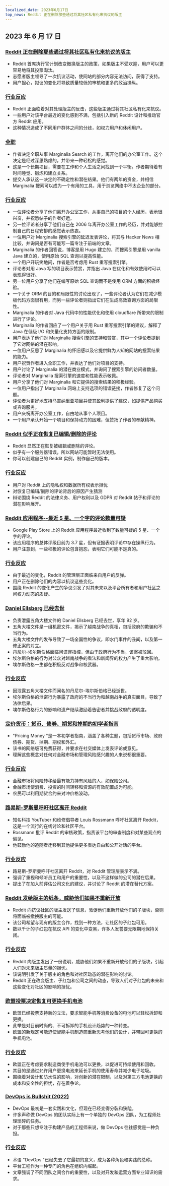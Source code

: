 ```yaml
---
localized_date: 2023年6月17日
top_news: Reddit 正在删除那些通过将其社区私有化来抗议的版主
---
```


## 2023 年 6 月 17 日

### [Reddit 正在删除那些通过将其社区私有化来抗议的版主](https://old.reddit.com/r/ModCoord/comments/14aeq5j/new_admin_post_if_a_moderator_team_unanimously/)

- Reddit 首席执行官计划改变撤换版主的政策，如果版主不受欢迎，用户可以更容易地将其投票淘汰。
- 志愿者版主领导了一次抗议活动，使网站的部分内容无法访问，获得了支持。
- 用户担心，拟议的变化将导致质量较低的审核和更多的政治操纵。

### [行业反应](http://news.ycombinator.com/item?id=36350938)

- Reddit 正面临着对其处理版主的反击，这些版主通过将其社区私有化来抗议。
- 一些用户对该平台最近的变化感到不满，包括引入新的 Reddit 设计和推动官方 Reddit 应用。
- 这种情况造成了不同用户群体之间的分歧，如权力用户和休闲用户。

### [全职](https://www.marginalia.nu/log/83_full_time/)

- 作者决定全职从事 Marginalia Search 的工作，离开他们的办公室工作。这个决定是经过深思熟虑的，并带来一种轻松的感觉。
- 这是一个长期项目，需要在工作和个人生活之间找到一个平衡。作者期待着有时间睡觉、锻炼和建立关系。
- 提交人承认这一决定的不确定性和潜在结果。他们有两年的资金，并相信 Marginalia 搜索可以成为一个有用的工具，用于浏览网络中不太企业的部分。

### [行业反应](http://news.ycombinator.com/item?id=36356876)

- 一位评论者分享了他们离开办公室工作，从事自己的项目的个人经历，表示很兴奋，并祝愿帖子的作者好运。
- 另一位评论者分享了他们自己在 2006 年离开办公室工作的经历，并对能够控制自己的日程安排的感觉表示热衷。
- 一位用户对 Marginalia 搜索引擎的延迟发表评论，将其与 Hacker News 相比较，并询问是否有可能写一篇专注于前端的文章。
- Marginalia 的作者回答说，博客是用 Hugo 建立的，而搜索引擎是用 vanilla Java 建立的，使用原始 SQL 查询以提高性能。
- 一个用户开玩笑地问，作者是否考虑用 Rust 重写搜索引擎。
- 评论者对用 Java 写的项目表示赞赏，并指出 Java 在优化和有效使用时可以表现得很好。
- 另一位用户分享了他们在编写原始 SQL 查询而不是使用 ORM 方面的积极经验。
- 一个关于 ORM 的目的和局限性的讨论出现了，一些评论者认为它们在减少模板代码方面很有用，而另一些评论者则指出它们在生成高效查询方面的局限性。
- Marginalia 的作者对 Java 代码中的性能优化和使用 cloudflare 所带来的限制进行了评论。
- Marginalia 的作者回应了一个用户关于用 Rust 重写搜索引擎的建议，解释了 Java 在低级 I/O 和矢量化支持方面的限制。
- 用户表达了他们对 Marginalia 搜索引擎的支持和赞赏，其中一个评论者提到了它对网络的潜在影响。
- 一位用户反思了 Marginalia 的怀旧感以及它提供鲜为人知的网站的搜索结果的能力。
- 用户祝贺作者进入全职工作，并表达了他们对项目的支持。
- 用户讨论了 Marginalia 的潜在商业模式，并询问了搜索引擎的访问者数量。
- 评论者对 Marginalia 搜索引擎的速度和性能表示敬佩。
- 用户分享了他们对 Marginalia 和它提供的搜索结果的积极经验。
- 一位用户指出了 Marginalia 网站上支持选项的错误链接，作者修复了这个问题。
- 评论者为更好地支持马吉纳里亚项目并使其盈利提供了建议，如提供产品购买或咨询服务。
- 用户庆祝离开办公室工作，自由地从事个人项目。
- 一个用户承认开始一个项目和保持动力的困难，但赞扬了作者的奉献精神。

### [Reddit 似乎正在恢复已编辑/删除的评论](https://kbin.social/m/RedditMigration/t/34112/Heads-up-Reddit-is-quietly-restoring-deleted-AND-overwritten-posts-and)

- Reddit 显然正在恢复被编辑或删除的评论。
- 似乎有一个服务器错误，所以网站可能暂时无法使用。
- 你可以创建自己的 Reddit 实例，制作自己的版本。

### [行业反应](http://news.ycombinator.com/item?id=36354850)

- 用户对 Reddit 上的隐私权和数据所有权表示担忧
- 对恢复已编辑/删除的评论背后的原因产生猜测
- 辩论围绕 Reddit 的法律义务、用户权利以及 GDPR 对 Reddit 帖子和评论的潜在影响展开。

### [Reddit 应用程序--最近 5 星、一个字的评论数量可疑](https://old.reddit.com/r/Save3rdPartyApps/comments/14at885/the_reddit_app_has_a_suspiciously_high_number_of/)

- Google Play Store 上的 Reddit 应用程序最近收到了数量可疑的 5 星、一个字的评论。
- 该应用程序的总体评级目前为 3.7 星，但有证据表明评论中存在操纵行为。
- 用户注意到，一些积极的评论包含抱怨，表明它们可能不是真的。

### [行业反应](http://news.ycombinator.com/item?id=36358408)

- 由于最近的变化，Reddit 的管理层正面临来自用户的反弹。
- 用户正在删除他们的内容以抗议这些变化。
- 围绕 Reddit 的变化产生的争议引发了对其未来以及平台所有者和用户社区之间权力动态的质疑。

### [Daniel Ellsberg 已经去世](https://www.nytimes.com/2023/06/16/us/daniel-ellsberg-dead.html)

- 负责泄露五角大楼文件的 Daniel Ellsberg 已经去世，享年 92 岁。
- 五角大楼文件是一组机密文件，揭示了越南战争的真相，包括政府的欺骗和不当行为。
- 五角大楼文件的发布导致了一场全国性的争议，即水门事件的丑闻，以及第一修正案的对立。
- 丹尼尔-埃尔斯伯格面临间谍罪指控，但由于政府行为不当，该案被驳回。
- 埃尔斯伯格的行为对公众对越南战争的看法和新闻界的权力产生了重大影响。
- 埃尔斯伯格一生都在积极反对战争和核武器。

### [行业反应](http://news.ycombinator.com/item?id=36362042)

- 因泄露五角大楼文件而闻名的丹尼尔-埃尔斯伯格已经逝世。
- 埃尔斯伯格的泄密行为暴露了政府的不当行为和越南战争的真实面目，导致了法律后果。
- 埃尔斯伯格行为的影响和遗产继续激励着告密者并挑战政府的透明度。

### [定价货币：货币、债券、期货和掉期的初学者指南](http://www.jdawiseman.com/books/pricing-money/Pricing_Money_JDAWiseman.html)

- "Pricing Money "是一本初学者指南，涵盖了各种主题，包括货币市场、政府债券、期货、掉期、期权和外汇。
- 该书的网络版可免费获得，并要求在社交媒体上发表评论或意见。
- 理解这些概念对任何对金融市场和管理风险感兴趣的人来说都很重要。

### [行业反应](http://news.ycombinator.com/item?id=36358754)

- 金融市场将风险转移给最有能力持有风险的人，如保险公司。
- 金融市场使消费、投资的时间转移和资源的有效配置成为可能。
- 农民可以利用期货合约来对冲价格波动。

### [路易斯-罗斯曼呼吁社区离开 Reddit](https://www.youtube.com/watch?v=ZOm_UKGyrZg)

- 知名科技 YouTuber 和维修倡导者 Louis Rossmann 呼吁社区离开 Reddit，这是一个流行的在线讨论和社区平台。
- Rossmann 批评 Reddit 的审核政策，指责该平台的审查制度和对某些观点的偏见。
- 他鼓励他的追随者迁移到其他提供更多表达自由和公开对话的平台。

### [行业反应](http://news.ycombinator.com/item?id=36351830)

- 路易斯-罗斯曼呼吁社区离开 Reddit，对 Reddit 管理层表示不满。
- 强调了重视和倾听员工和用户的重要性，以及不这样做的公司的潜在后果。
- 提出了在加入前评估公司文化的建议，并讨论了 Reddit 的潜在替代方案。

### [Reddit 发给版主的纸条，威胁他们如果不重新开放](https://www.theverge.com/2023/6/16/23763538/reddit-blackout-api-protest-mod-replacement-threat)

- Reddit 向抗议社区的版主发送了信息，敦促他们重新开放他们的子版块，否则将面临被撤换版主的可能。
- 该公司希望与现有的版主合作，找到一种方法，让社区的子红包可用。
- 数以千计的子红包在抗议 API 的变化中变黑，许多人发誓要无限期地保持关闭。

### [行业反应](http://news.ycombinator.com/item?id=36359259)

- Reddit 向版主发出了一份说明，威胁他们如果不重新开放他们的子版块，引起人们对未来版主质量的担忧。
- 该说明引发了关于版主的角色和对社区动态的潜在影响的讨论。
- Reddit 正在改变版主、子红包和公司之间的动态，导致人们对子红包的未来和这些变化对社区的影响的担忧。

### [欧盟投票决定恢复可更换手机电池](https://www.techspot.com/news/99102-european-union-votes-bring-back-replaceable-phone-batteries.html)

- 欧盟已经投票支持新的立法，要求智能手机等消费设备的电池可以轻松拆卸和更换。
- 此举是对目前时尚的、不可拆卸的手机设计趋势的一种转变。
- 欧盟的新规定可能迫使智能手机制造商重新思考他们的设计，并带回可更换的手机电池。

### [行业反应](http://news.ycombinator.com/item?id=36361510)

- 欧盟正在考虑要求制造商使手机电池可以更换，以促进可持续使用和回收。
- 其目的是通过允许用户更换电池来延长手机的使用寿命并减少电子垃圾。
- 围绕着对设计和防水性的影响，对创新的潜在限制，以及对第三方电池更换的成本和安全性的担忧，存在着争论。

### [DevOps is Bullshit (2022)](https://blog.massdriver.cloud/posts/devops-is-bullshit/)

- DevOps 最初是一套实践和文化，但现在已经变得分裂和狭隘。
- 许多声称做 DevOps 的团队实际上有一个单独的 DevOps 团队，为工程师处理琐碎的任务。
- 对于那些只想专注于构建产品的工程师来说，做 DevOps 往往感觉是一种负担。

### [行业反应](http://news.ycombinator.com/item?id=36354049)

- 术语 "DevOps "已经失去了它最初的意义，成为各种角色和实践的总称。
- 平台工程作为一种专门的角色在组织内崛起。
- 文章强调了不同团队之间合作的重要性，以及对开发和运营方面专业知识的需求。
